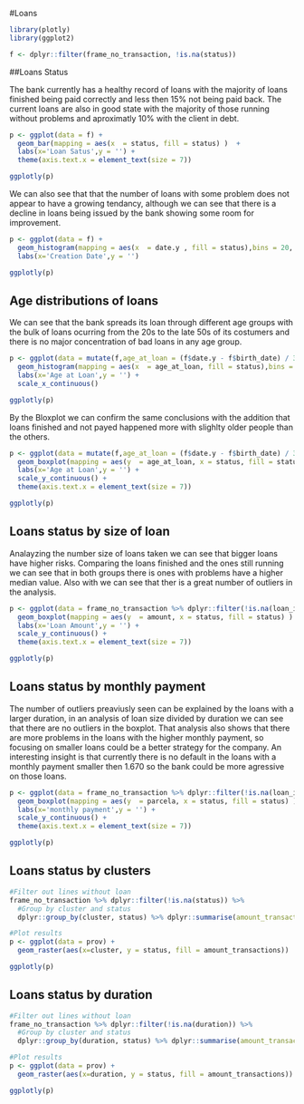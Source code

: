 #Loans

```r

library(plotly)
library(ggplot2)

f <- dplyr::filter(frame_no_transaction, !is.na(status))

```

##Loans Status

The bank currently has a healthy record of loans with the majority of loans finished being paid correctly and less then 15% not being paid back. The current loans are also in good state with the majority of those running without problems and aproximatly 10% with the client in debt.

```r


p <- ggplot(data = f) +
  geom_bar(mapping = aes(x  = status, fill = status) )  +
  labs(x='Loan Satus',y = '') + 
  theme(axis.text.x = element_text(size = 7))

ggplotly(p)


```

We can also see that that the number of loans with some problem does not appear to have a growing tendancy, although we can see that there is a decline in loans being issued by the bank showing some room for improvement. 

```r


p <- ggplot(data = f) +
  geom_histogram(mapping = aes(x  = date.y , fill = status),bins = 20, )  +
  labs(x='Creation Date',y = '')

ggplotly(p)


```

## Age distributions of loans

We can see that the bank spreads its loan through different age groups with the bulk of loans ocurring from the 20s to the late 50s of its costumers and there is no major concentration of bad loans in any age group.

```r


p <- ggplot(data = mutate(f,age_at_loan = (f$date.y - f$birth_date) / 365)) +
  geom_histogram(mapping = aes(x  = age_at_loan, fill = status),bins = 10, )  +
  labs(x='Age at Loan',y = '') +
  scale_x_continuous()

ggplotly(p)


```

By the Bloxplot we can confirm the same conclusions with the addition that loans finished and not payed happened more with slighlty older people than the others.

```r




p <- ggplot(data = mutate(f,age_at_loan = (f$date.y - f$birth_date) / 365)) +
  geom_boxplot(mapping = aes(y  = age_at_loan, x = status, fill = status),bins = 10, )  +
  labs(x='Age at Loan',y = '') +
  scale_y_continuous() + 
  theme(axis.text.x = element_text(size = 7))

ggplotly(p)


```



## Loans status by size of loan

Analayzing the number size of loans taken we can see that bigger loans have higher risks. Comparing the loans finished and the ones still running we can see that in both groups there is ones with problems have a higher median value. Also with we can see that ther is a great number of outliers in the analysis.

```r

p <- ggplot(data = frame_no_transaction %>% dplyr::filter(!is.na(loan_id))) +
  geom_boxplot(mapping = aes(y  = amount, x = status, fill = status) )  +
  labs(x='Loan Amount',y = '') +
  scale_y_continuous() + 
  theme(axis.text.x = element_text(size = 7))

ggplotly(p)
```

## Loans status by monthly payment

The number of outliers preaviusly seen can be explained by the loans with a larger duration, in an analysis of loan size divided by duration we can see that there are no outliers in the boxplot. That analysis also shows that there are more problems in the loans with the higher monthly payment, so focusing on smaller loans could be a better strategy for the company. An interesting insight is that currently there is no default in the loans with a monthly payment smaller then 1.670 so the bank could be more agressive on those loans.

```r

p <- ggplot(data = frame_no_transaction %>% dplyr::filter(!is.na(loan_id)) %>% mutate(parcela = amount/duration)) +
  geom_boxplot(mapping = aes(y  = parcela, x = status, fill = status) )  +
  labs(x='monthly payment',y = '') +
  scale_y_continuous() + 
  theme(axis.text.x = element_text(size = 7))

ggplotly(p)
```

## Loans status by clusters

```r

#Filter out lines without loan
frame_no_transaction %>% dplyr::filter(!is.na(status)) %>%
  #Group by cluster and status
  dplyr::group_by(cluster, status) %>% dplyr::summarise(amount_transactions = n()) -> prov

#Plot results
p <- ggplot(data = prov) +
  geom_raster(aes(x=cluster, y = status, fill = amount_transactions))

ggplotly(p)
```

## Loans status by duration

```r

#Filter out lines without loan
frame_no_transaction %>% dplyr::filter(!is.na(duration)) %>%
  #Group by cluster and status
  dplyr::group_by(duration, status) %>% dplyr::summarise(amount_transactions = n()) -> prov

#Plot results
p <- ggplot(data = prov) +
  geom_raster(aes(x=duration, y = status, fill = amount_transactions))

ggplotly(p)
```

